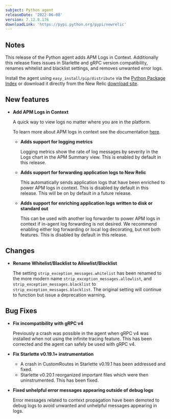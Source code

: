 ```yaml
---
subject: Python agent
releaseDate: '2022-06-08'
version: 7.12.0.176
downloadLink: 'https://pypi.python.org/pypi/newrelic'
---
```


## Notes

This release of the Python agent adds APM Logs in Context. Additionally this release fixes issues in Starlette and gRPC version compatibility, renames whitelist and blacklist settings, and removes unwanted error logs.

Install the agent using `easy_install/pip/distribute` via the [Python Package Index](https://pypi.python.org/pypi/newrelic) or download it directly from the New Relic [download site](http://download.newrelic.com/python_agent/release).

## New features

* **Add APM Logs in Context**
  
  A quick way to view logs no matter where you are in the platform.
  
  To learn more about APM logs in context see the documentation [here](/docs/logs/logs-context/logs-in-context).

  * **Adds support for logging metrics** 
    
    Logging metrics show the rate of log messages by severity in the Logs chart in the APM Summary view. This is enabled by default in this release.

  * **Adds support for forwarding application logs to New Relic**
    
    This automatically sends application logs that have been enriched to power APM logs in context. This is disabled by default in this release. This will be on by default in a future release.

  * **Adds support for enriching application logs written to disk or standard out**
    
    This can be used with another log forwarder to power APM logs in context if in-agent log forwarding is not desired. We recommend enabling either log forwarding or local log decorating, but not both features. This is disabled by default in this release.

## Changes 

* **Rename Whitelist/Blacklist to Allowlist/Blocklist**
  
  The setting `strip_exception_messages.whitelist` has been renamed to the more modern name `strip_exception_messages.allowlist`, and `strip_exception_messages.blacklist` to `strip_exception_messages.blocklist`. The original setting will continue to function but issue a deprecation warning.

## Bug Fixes

* **Fix incompatibility with gRPC v4**
  
  Previously a crash was possible in the agent when gRPC v4 was installed when not using the infinite tracing feature. This has been corrected and the agent can safely be used with gRPC v4.

* **Fix Starlette v0.19.1+ instrumentation**
  * A crash in CustomRoutes in Starlette v0.19.1 has been addressed and fixed.
  * Starlette v0.20.1 reorganized important files which were then uninstrumented. This has been fixed.

* **Fixed unhelpful error messages appearing outside of debug logs**
  
  Error messages related to context propagation have been demoted to debug logs to avoid unwanted and unhelpful messages appearing in logs.
